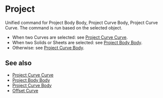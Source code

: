 
# Project

<Reference shortcut="I" command="Project" button="Right of the command bar" />

Unified command for Project Body Body, Project Curve Body, Project Curve Curve. The command is run based on the selected object.
   - When two Curves are selected: see [Project Curve Curve](./project-curve-curve).
   - When two Solids or Sheets are selected: see [Project Body Body](./project-body-body).
   - Otherwise: see [Project Curve Body](./project-curve-body).

## See also
- [Project Curve Curve](./project-curve-curve)
- [Project Body Body](./project-body-body)
- [Project Curve Body](./project-curve-body)
- [Offset Curve](./offset-curve)













